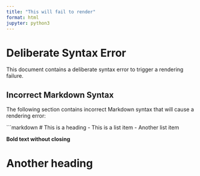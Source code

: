 ```yaml
---
title: "This will fail to render"
format: html
jupyter: python3
---
```


# Deliberate Syntax Error

This document contains a deliberate syntax error to trigger a rendering failure.

## Incorrect Markdown Syntax

The following section contains incorrect Markdown syntax that will cause a rendering error:

```markdown
# This is a heading
- This is a list item
- Another list item

**Bold text without closing**

# Another heading

